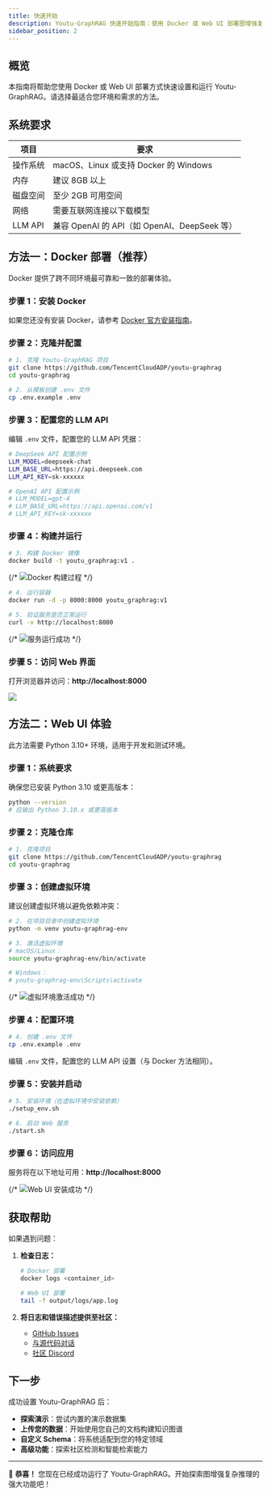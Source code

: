 ```yaml
---
title: 快速开始
description: Youtu-GraphRAG 快速开始指南：使用 Docker 或 Web UI 部署图增强复杂推理系统，几分钟内开始体验。
sidebar_position: 2
---
```


## 概览

本指南将帮助您使用 Docker 或 Web UI 部署方式快速设置和运行 Youtu-GraphRAG。请选择最适合您环境和需求的方法。

## 系统要求

| 项目 | 要求 |
|------|------|
| 操作系统 | macOS、Linux 或支持 Docker 的 Windows |
| 内存 | 建议 8GB 以上 |
| 磁盘空间 | 至少 2GB 可用空间 |
| 网络 | 需要互联网连接以下载模型 |
| LLM API | 兼容 OpenAI 的 API（如 OpenAI、DeepSeek 等） |

## 方法一：Docker 部署（推荐）

Docker 提供了跨不同环境最可靠和一致的部署体验。

### 步骤 1：安装 Docker

如果您还没有安装 Docker，请参考 [Docker 官方安装指南](https://docs.docker.com/get-started/)。

### 步骤 2：克隆并配置

```bash
# 1. 克隆 Youtu-GraphRAG 项目
git clone https://github.com/TencentCloudADP/youtu-graphrag
cd youtu-graphrag

# 2. 从模板创建 .env 文件
cp .env.example .env
```

### 步骤 3：配置您的 LLM API

编辑 `.env` 文件，配置您的 LLM API 凭据：

```bash
# DeepSeek API 配置示例
LLM_MODEL=deepseek-chat
LLM_BASE_URL=https://api.deepseek.com
LLM_API_KEY=sk-xxxxxx

# OpenAI API 配置示例
# LLM_MODEL=gpt-4
# LLM_BASE_URL=https://api.openai.com/v1
# LLM_API_KEY=sk-xxxxxx
```

### 步骤 4：构建并运行

```bash
# 3. 构建 Docker 镜像
docker build -t youtu_graphrag:v1 .
```

{/* ![Docker 构建过程](https://placeholder-url.com/docker-build.png) */}

```bash
# 4. 运行容器
docker run -d -p 8000:8000 youtu_graphrag:v1

# 5. 验证服务是否正常运行
curl -v http://localhost:8000
```

{/* ![服务运行成功](https://placeholder-url.com/service-running.png) */}

### 步骤 5：访问 Web 界面

打开浏览器并访问：**http://localhost:8000**

![](https://cdn.jsdelivr.net/gh/AllenWriter/picgo-images@main/images/Clipboard_Screenshot_1760947113.png)

## 方法二：Web UI 体验

此方法需要 Python 3.10+ 环境，适用于开发和测试环境。

### 步骤 1：系统要求

确保您已安装 Python 3.10 或更高版本：

```bash
python --version
# 应输出 Python 3.10.x 或更高版本
```

### 步骤 2：克隆仓库

```bash
# 1. 克隆项目
git clone https://github.com/TencentCloudADP/youtu-graphrag
cd youtu-graphrag
```

### 步骤 3：创建虚拟环境

建议创建虚拟环境以避免依赖冲突：

```bash
# 2. 在项目目录中创建虚拟环境
python -m venv youtu-graphrag-env

# 3. 激活虚拟环境
# macOS/Linux：
source youtu-graphrag-env/bin/activate

# Windows：
# youtu-graphrag-env\Scripts\activate
```

{/* ![虚拟环境激活成功](https://placeholder-url.com/venv-activated.png) */}

### 步骤 4：配置环境

```bash
# 4. 创建 .env 文件
cp .env.example .env
```

编辑 `.env` 文件，配置您的 LLM API 设置（与 Docker 方法相同）。

### 步骤 5：安装并启动

```bash
# 5. 安装环境（在虚拟环境中安装依赖）
./setup_env.sh

# 6. 启动 Web 服务
./start.sh
```

### 步骤 6：访问应用

服务将在以下地址可用：**http://localhost:8000**

{/* ![Web UI 安装成功](https://placeholder-url.com/webui-success.png) */}

## 获取帮助

如果遇到问题：

1. **检查日志：**
   ```bash
   # Docker 部署
   docker logs <container_id>
   
   # Web UI 部署
   tail -f output/logs/app.log
   ```

2. **将日志和错误描述提供至社区：**
   - [GitHub Issues](https://github.com/TencentCloudADP/youtu-graphrag/issues)
   - [与源代码对话](https://deepwiki.com/TencentCloudADP/youtu-graphrag)
   - [社区 Discord](https://discord.gg/QjqhkHQVVM)

## 下一步

成功设置 Youtu-GraphRAG 后：

- **探索演示**：尝试内置的演示数据集
- **上传您的数据**：开始使用您自己的文档构建知识图谱
- **自定义 Schema**：将系统适配到您的特定领域
- **高级功能**：探索社区检测和智能检索能力

---

🎉 **恭喜！** 您现在已经成功运行了 Youtu-GraphRAG。开始探索图增强复杂推理的强大功能吧！